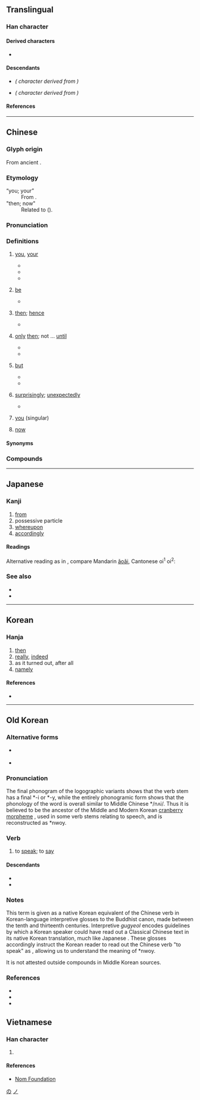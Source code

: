 {{also|及|廴|廼|迺|ㄋ}}
{{character info}}
==Translingual==
{{stroke order|type=gbw|strokes=2}}
{{Han stroke|Traditional Chinese and Japanese<br/>[[File:乃-order.gif|105px]]}}

===Han character===
{{Han char|rn=4|rad=丿|as=01|sn=2|four=17227|canj=NHS|ids=⿹𠄎丿}}

====Derived characters====
* {{l|mul|[[仍]], [[奶]], [[屷]], [[𢖱]], [[扔]], [[𣱽]], [[𣅅]], [[㭁]], [[㲌]], [[𤆈]], [[𠂫]], [[𤜠]], [[辸]], [[礽]], [[䄧]], [[𧘌]], [[𥾋]], [[𮋣]], [[𧈣]], [[䚮]], [[𬤻]], [[𬦠]], [[釢]], [[𠂪]], [[𬝡]], [[𬼅]], [[𫡐]], [[𫡝]], [[㞧]], [[艿]], [[氖]], [[𫶵]], [[疓]], [[秀]], [[𬔬]], [[隽]], [[𮥸]], [[䯮]], [[𫡄]], [[𭑩]], [[及]], [[夃]], [[孕]], [[尕]], [[𫹭]], [[朶]], [[盁]], [[呄]], [[㭆]], [[𫂲]], [[㚉]], [[鼐]]}}

====Descendants====
* {{l|ja|の}} ''({{w|Hiragana}} character derived from {{w|Man'yōgana}})''
* {{l|ja|ノ}} ''({{w|Katakana}} character derived from {{w|Man'yōgana}})''

====References====
{{Han ref|kx=0081.120|dkj=00113|dj=0165.030|hdz=10031.050|uh=4E43}}

[[Category:Han characters from which hiragana were derived|の]]
[[Category:Han characters from which katakana were derived|ノ]]

----

==Chinese==
{{zh-forms|alt=迺,廼,𠄕}}

===Glyph origin===
{{Han etym}}
From ancient {{zh-l|*𠄎}}.

===Etymology===
; “you; your”
: From {{inh|zh|sit-pro|*na-ŋ||you}}.
; "then; now"
: Related to {{cog|bo|ན||''postposition following temporal causes''}} ({{zh-ref|Coblin, 1986}}).

===Pronunciation===
{{zh-pron
|m=nǎi
|c=naai5,oi2
|h=
|mn=nái/qz:ná/qz:nǎ
|mn_note=nái - literary; ná/nǎ - vernacular
|mn-t=nai2/nai6
|mn-t_note=nai2 - “you, your”; nai6 - "just", "then", "be"
|w=3ne
|mc=y
|oc=y
|ma=
|cat=adv,pron
}}

===Definitions===
{{zh-hanzi}}

# {{lb|zh|literary}} [[you]], [[your]]
#* {{zh-x|朕 心 朕 德，惟 乃 知。|Only '''you''' know my heart and my virtue.|CL|ref=Shangshu}}
#* {{zh-x|往 踐 乃 職，無 逆 朕 命。|Go and carry out '''your''' duties, and do not disobey my orders!|ref=Zuozhuan}}
#* {{zh-x|王 師 北 定 中原 日，家 祭 毋 忘 告 乃 翁。|On the day the Song army reconquers the Central Plain in the North, do not forget to inform '''your''' father when worshipping your ancestors.|CL|ref={{w2|zh|陸游}}, {{lang|zh|《示兒》}}}}
# {{lb|zh|literary}} [[be]]
#: {{zh-x|失敗.乃.成功.之.母|failure is the mother of success}}
#* {{zh-x|^呂 ^公 女 乃 ^呂 ^后 也，生 ^孝-惠 ^帝、^魯-元 ^公主。|The daughter of  Lü Gong '''was''' Empress Lü, who gave birth to Emperor Hui and Princess Luyuan.|ref=Shiji}}
# {{lb|zh|literary}} [[then]]; [[hence]]
#: {{zh-syn|於是}}
#* {{zh-x|^相-如 度{duò} ^秦 王 雖 齋，決 負約 不 償 城，乃 使 其 從者 衣{yì} 褐，懷 其 璧，從 徑道 亡，歸 璧 於 ^趙。|Lin Xiangru reckoned even though the King of Qin agreed to fast, he would certainly break his promise and not hand over the cities. '''Hence''', he ordered his servant to put on ragged clothes, hide the jade under his bosom, and flee Qin on trails with the jade, in order to smuggle the jade back to Zhao.|ref=Shiji}}
# {{lb|zh|literary}} [[only]] [[then]]; not ... [[until]]
#: {{zh-syn|才}}
#* {{zh-x|^趙 王 送 璧 時 齋戒 五 日。今 大王 亦 宜 齋戒 五日，設 九賓 於 廷，臣 乃 敢 上 璧。|The King of Zhao fasted for five days before sending the jade off. Now Your Majesty should also fast for five days, and receive me with the Ceremony of Jiubin at the court. Only then will I dare to present the jade.|ref=Shiji}}
#* {{zh-x|^沛 ^公 謂 ^張 ^良 曰：「從 此 道 至 吾 軍，不過 二十 里 耳。度{duò} 我 至 軍 中，公 乃 入。」|Liu Bang said to Zhang Liang, "It is only twenty ''li''s from here to our camp. '''Only after''' you estimate that I have arrived at our camp should you enter."|ref=Shiji}}
# {{lb|zh|literary}} [[but]]
#* {{zh-x|不 見 ^子-都，乃 見 狂且。|I do not see Zidu, '''but''' I see this mad fellow.|ref=Shijing}}
#* {{zh-x|古人 以 儉 為 美德，今人 乃 以 儉 相 詬病。|The ancient people regarded frugality as a virtue, '''but''' now people criticize one another for being frugal.|ref={{w2|zh|司馬光}}, {{lang|zh|《訓儉示康》}}}}
# {{lb|zh|literary}} [[surprisingly]]; [[unexpectedly]]
#: {{zh-syn|竟然}}
#* {{zh-x|問 今 是 何 世，乃 不知 有 漢，無論 ^魏 ^晉。|They asked what the current ruling dynasty was. '''Surprisingly''', they had not even heard of the Han, let alone the Wei and the Jin.|CL|ref=''[[s:Tao hua yuan ji|The Peach Blossom Spring]] (桃花源記)'', by [[w:Tao Yuanming|Tao Yuanming]], '''421''' (Wiktionary translation)}}
# {{lb|zh|Mainland|internet slang|cute-sounding}} [[you]] (singular)
#: {{zh-x|乃萌|{{q|cute-sounding variant of {{zh-l|*你們}}}} you (plural)}}
# {{lb|zh|Shanghai}} [[now]]
{{rfquote|zh}}

====Synonyms====
{{zh-dial|你}}
{{zh-dial|現在}}

===Compounds===
{{zh-der|乃可|乃今|乃心王室|乃祖|乃是|乃蠻|乃始|告訴乃論|乃武乃文|乃爾|乃父|乃眷|乃至|康乃馨|乃文乃武|乃若|乃公|乃者|乃翁|無乃|木乃伊|有容乃大|況乃|楊乃武|欸乃|毋乃|欸乃曲|若乃|請求乃論|乃則爾巴格}}

----

==Japanese==

===Kanji===
{{ja-kanji|grade=n|rs=丿01}}

# [[from]]
# possessive particle
# [[whereupon]]
# [[accordingly]]

====Readings====
{{ja-readings
|goon=ない
|kanon=だい
|on=え
|kun=お-, すなわ-ち, なんじ-<なんぢ-<なむぢ-, の-
|nanori=おさむ<をさむ, のり
}}

Alternative reading as in {{m|ja|欸乃}}, compare Mandarin [[ǎoǎi]], Cantonese oi<sup>1</sup> oi<sup>2</sup>: <!-- 洪武正韻：依亥切 哀上 -->
{{ja-readings
|goon=あい
|kanon=あい
}}

===See also===
* {{l|ja|之}}
* {{l|ja|の}}

----

==Korean==

===Hanja===
{{ko-hanja|이에|내}}

# [[then]]
# [[really]], [[indeed]]
# as it turned out, after all
# [[namely]]

====References====
* {{Hanja ref|nav=8589}}

----

==Old Korean==

===Alternative forms=== 
* {{l|oko|言利}} {{q|logographic variant}}
* {{l|oko|曰利}} {{q|logographic variant}}

===Pronunciation===
The final phonogram of the logographic variants shows that the verb stem has a final *-i or *-y, while the entirely phonogramic form {{l|oko|乃}} shows that the phonology of the word is overall similar to Middle Chinese */nʌi/. Thus it is believed to be the ancestor of the Middle and Modern Korean [[cranberry morpheme]] {{ko-inline|뇌|tr=nwoy}}, used in some verb stems relating to speech, and is reconstructed as *nwoy.

===Verb===
{{head|oko|verb|tr=*nwoy-}}

# to [[speak]]; to [[say]]

====Descendants====
* {{desc|ko|되뇌다|t=to repeat the same thing|der=1}}
* {{desc|ko|뇌까리다|t=to say whatever comes to mind|der=1}}

===Notes===
This term is given as a native Korean equivalent of the Chinese verb {{m|zh|言}} in Korean-language interpretive ''{{w|gugyeol}}'' glosses to the Buddhist canon, made between the tenth and thirteenth centuries. Interpretive ''gugyeol'' encodes guidelines by which a Korean speaker could have read out a Classical Chinese text in its native Korean translation, much like Japanese {{w|kanbun}}. These glosses accordingly instruct the Korean reader to read out the Chinese verb "to speak" as {{m|oko|乃}}, allowing us to understand the meaning of *nwoy.

It is not attested outside compounds in Middle Korean sources.

===References===
* {{cite-journal|author={{lang|ko|남풍현}} (Nam Pung-hyeon)|title={{lang|ko|<願往生歌>의 새로운 解讀}}|trans-title=A new reading of the ''Wonwangsaeng-ga''|journal=Gugyeol Yeon'gu|year=2018|volume=41|pages=5-27}}
* {{cite-book|author={{lang|ko|황선엽}} (Hwang Seon-yeop)|title={{lang|ko|釋讀口訣辭典}}|trans-title=Dictionary of interpretive ''gugyeol''|publisher=Taehaksa|year=2009|isbn=9788994024042}}
* {{cite-journal|author={{lang|ko|이병기 (Yi Byeong-gi)}}|title={{lang|ko|구결자료의 어휘}}|trans-title=Vocabulary in the ''gugyeol'' sources|journal=Gugyeol Yeon'gu|year=2014|volume=33|pages=23–61}}

==Vietnamese==

===Han character===
{{vi-readings|reading=[[nải]], [[nãi]], [[náy]], [[nảy]], [[nấy]], [[nãy]], [[nới]], [[hồng]]|rs=丿01}}

# {{rfdef|vi|sort=丿01}}

====References====
* [http://nomfoundation.org/common/nom_details.php?codepoint=4e43 Nom Foundation]